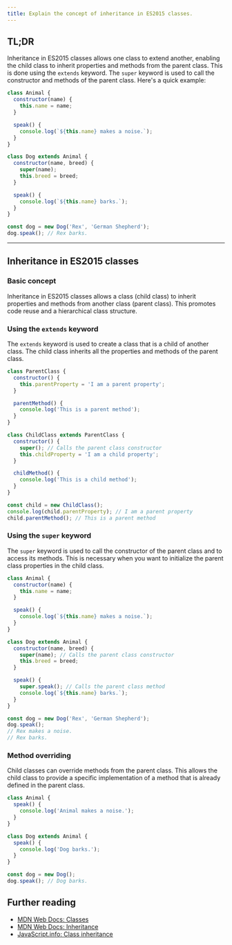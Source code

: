 ```yaml
---
title: Explain the concept of inheritance in ES2015 classes.
---
```


## TL;DR

Inheritance in ES2015 classes allows one class to extend another, enabling the child class to inherit properties and methods from the parent class. This is done using the `extends` keyword. The `super` keyword is used to call the constructor and methods of the parent class. Here's a quick example:

```javascript
class Animal {
  constructor(name) {
    this.name = name;
  }

  speak() {
    console.log(`${this.name} makes a noise.`);
  }
}

class Dog extends Animal {
  constructor(name, breed) {
    super(name);
    this.breed = breed;
  }

  speak() {
    console.log(`${this.name} barks.`);
  }
}

const dog = new Dog('Rex', 'German Shepherd');
dog.speak(); // Rex barks.
```

---

## Inheritance in ES2015 classes

### Basic concept

Inheritance in ES2015 classes allows a class (child class) to inherit properties and methods from another class (parent class). This promotes code reuse and a hierarchical class structure.

### Using the `extends` keyword

The `extends` keyword is used to create a class that is a child of another class. The child class inherits all the properties and methods of the parent class.

```javascript
class ParentClass {
  constructor() {
    this.parentProperty = 'I am a parent property';
  }

  parentMethod() {
    console.log('This is a parent method');
  }
}

class ChildClass extends ParentClass {
  constructor() {
    super(); // Calls the parent class constructor
    this.childProperty = 'I am a child property';
  }

  childMethod() {
    console.log('This is a child method');
  }
}

const child = new ChildClass();
console.log(child.parentProperty); // I am a parent property
child.parentMethod(); // This is a parent method
```

### Using the `super` keyword

The `super` keyword is used to call the constructor of the parent class and to access its methods. This is necessary when you want to initialize the parent class properties in the child class.

```javascript
class Animal {
  constructor(name) {
    this.name = name;
  }

  speak() {
    console.log(`${this.name} makes a noise.`);
  }
}

class Dog extends Animal {
  constructor(name, breed) {
    super(name); // Calls the parent class constructor
    this.breed = breed;
  }

  speak() {
    super.speak(); // Calls the parent class method
    console.log(`${this.name} barks.`);
  }
}

const dog = new Dog('Rex', 'German Shepherd');
dog.speak(); 
// Rex makes a noise.
// Rex barks.
```

### Method overriding

Child classes can override methods from the parent class. This allows the child class to provide a specific implementation of a method that is already defined in the parent class.

```javascript
class Animal {
  speak() {
    console.log('Animal makes a noise.');
  }
}

class Dog extends Animal {
  speak() {
    console.log('Dog barks.');
  }
}

const dog = new Dog();
dog.speak(); // Dog barks.
```

## Further reading

- [MDN Web Docs: Classes](https://developer.mozilla.org/en-US/docs/Web/JavaScript/Reference/Classes)
- [MDN Web Docs: Inheritance](https://developer.mozilla.org/en-US/docs/Web/JavaScript/Inheritance_and_the_prototype_chain)
- [JavaScript.info: Class inheritance](https://javascript.info/class-inheritance)

